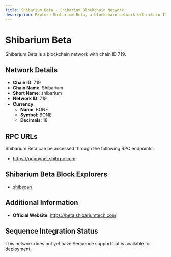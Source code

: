 ```yaml
--- 
title: Shibarium Beta - Shibarium Blockchain Network
description: Explore Shibarium Beta, a blockchain network with chain ID 719. Learn about its native currency, BONE, and how to interact with the network.
---
```


# Shibarium Beta

Shibarium Beta is a blockchain network with chain ID 719.

## Network Details

- **Chain ID**: 719
- **Chain Name**: Shibarium
- **Short Name**: shibarium
- **Network ID**: 719
- **Currency**: 
  - **Name**: BONE
  - **Symbol**: BONE
  - **Decimals**: 18

## RPC URLs

Shibarium Beta can be accessed through the following RPC endpoints:

- https://puppynet.shibrpc.com

## Shibarium Beta Block Explorers

- [shibscan](https://puppyscan.shib.io)

## Additional Information

- **Official Website**: https://beta.shibariumtech.com

## Sequence Integration Status

This network does not yet have Sequence support but is available for deployment.
